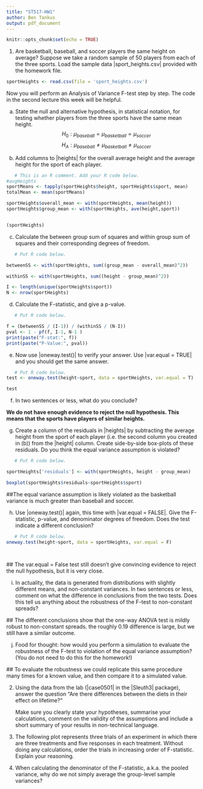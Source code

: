 ```yaml
---
title: "ST517-HW1"
author: Ben Tankus
output: pdf_document
---
```


```r
knitr::opts_chunk$set(echo = TRUE)
```

1. Are basketball, baseball, and soccer players the same height on average? Suppose we take a random sample of 50 players from each of the three sports. Load the sample data |sport_heights.csv| provided with the homework file.

```r
sportHeights <- read.csv(file = 'sport_heights.csv')
```


   Now you will perform an Analysis of Variance F-test step by step.  The code in the second lecture this week will be helpful.

   (a) State the null and alternative hypothesis, in statistical notation, for testing whether players from the three sports have the same mean height.
$$H_0: \mu_{baseball} = \mu_{basketball} = \mu_{soccer}$$
$$H_A: \mu_{baseball} \neq \mu_{basketball} \neq \mu_{soccer}$$

   (b) Add columns to |heights| for the overall average height and the average height for the sport of each player.

```r
   # This is an R comment. Add your R code below.
#avgHeights
sportMeans <- tapply(sportHeights$height, sportHeights$sport, mean)  
totalMean <- mean(sportMeans)

sportHeights$overall_mean <- with(sportHeights, mean(height))
sportHeights$group_mean <- with(sportHeights, ave(height,sport))


(sportHeights)
```

   (c) Calculate the between group sum of squares and within group sum of squares and their corresponding degrees of freedom.

```r
   # Put R code below.

betweenSS <- with(sportHeights, sum((group_mean - overall_mean)^2))

withinSS <- with(sportHeights, sum((height - group_mean)^2))

I <- length(unique(sportHeights$sport))
N <- nrow(sportHeights)

```

   (d) Calculate the F-statistic, and give a p-value.

```r
   # Put R code below.

f = (betweenSS / (I-1)) / (withinSS / (N-I))
pval <- 1 - pf(f, I-1, N-1 )
print(paste("F-stat:", f))
print(paste("P-Value:", pval))

```

   (e) Now use |oneway.test()| to verify your answer. Use |var.equal = TRUE| and you should get the same answer.

```r
   # Put R code below.
test <- oneway.test(height~sport, data = sportHeights, var.equal = T)

test

```

   (f) In two sentences or less, what do you conclude?
   
**We do not have enough evidence to reject the null hypothesis. This means that the sports have players of similar heights.**   


   (g) Create a column of the residuals in |heights| by subtracting the average height from the sport of each player (i.e. the second column you created in (b)) from the |height| column. Create side-by-side box-plots of these residuals. Do you think the equal variance assumption is violated?

```r
   # Put R code below.

sportHeights['residuals'] <- with(sportHeights, height - group_mean)

boxplot(sportHeights$residuals~sportHeights$sport)

```
   ##The equal variance assumption is likely violated as the basketball variance is much greater than baseball and soccer.
   
   
   (h) Use |oneway.test()| again, this time with |var.equal = FALSE|. Give the F-statistic, p-value, and denominator degrees of freedom. Does the test indicate a different conclusion?

```r
   # Put R code below.
oneway.test(height~sport, data = sportHeights, var.equal = F)




```
   ## The var.equal = False test still doesn't give convincing evidence to reject the null hypothesis, but it is very close.

   (i) In actuality, the data is generated from distributions with slightly different means, and non-constant variances. In two sentences or less, comment on what the difference in conclusions from the two tests.  Does this tell us anything about the robustness of the F-test to non-constant spreads?
   
   ## The different conclusions show that the one-way ANOVA test is mildly robust to non-constant spreads. the roughly 0.19 difference is large, but we still have a similar outcome. 
   

   (j) Food for thought: how would you perform a simulation to evaluate the robustness of the F-test to violation of the equal variance assumption? (You do not need to do this for the homework!)
   
   ## To evaluate the robustness we could replicate this same procedure many times for a known value, and then compare it to a simulated value.
   

2. Using the data from the lab (|case0501| in the |Sleuth3| package), answer the question "Are there differences between the diets in their effect on lifetime?"

   Make sure you clearly state your hypotheses, summarise your calculations, comment on the validity of the assumptions and include a short summary of your results in non-technical language.

3. The following plot represents three trials of an experiment in which there are three treatments and five responses in each treatment.  Without doing any calculations, order the trials in increasing order of F-statistic. Explain your reasoning.


4. When calculating the denominator of the F-statistic, a.k.a. the pooled variance, why do we not simply average the group-level sample variances?

